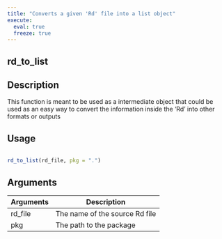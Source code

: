 ```yaml
---
title: "Converts a given 'Rd' file into a list object"
execute:
  eval: true
  freeze: true
---
```


## rd_to_list

## Description
This function is meant to be used as a intermediate object that could be used as an easy way to convert the information inside the 'Rd' into other formats or outputs


## Usage
```r

rd_to_list(rd_file, pkg = ".")
```

## Arguments
|Arguments|Description|
|---|---|
| rd_file | The name of the source Rd file |
| pkg | The path to the package |







